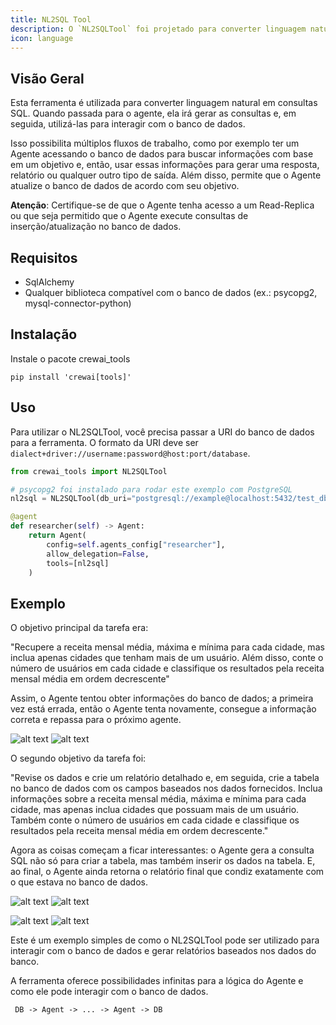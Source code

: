 ```yaml
---
title: NL2SQL Tool
description: O `NL2SQLTool` foi projetado para converter linguagem natural em consultas SQL.
icon: language
---
```


## Visão Geral

Esta ferramenta é utilizada para converter linguagem natural em consultas SQL. Quando passada para o agente, ela irá gerar as consultas e, em seguida, utilizá-las para interagir com o banco de dados.

Isso possibilita múltiplos fluxos de trabalho, como por exemplo ter um Agente acessando o banco de dados para buscar informações com base em um objetivo e, então, usar essas informações para gerar uma resposta, relatório ou qualquer outro tipo de saída. Além disso, permite que o Agente atualize o banco de dados de acordo com seu objetivo.

**Atenção**: Certifique-se de que o Agente tenha acesso a um Read-Replica ou que seja permitido que o Agente execute consultas de inserção/atualização no banco de dados.

## Requisitos

- SqlAlchemy
- Qualquer biblioteca compatível com o banco de dados (ex.: psycopg2, mysql-connector-python)

## Instalação

Instale o pacote crewai_tools

```shell
pip install 'crewai[tools]'
```

## Uso

Para utilizar o NL2SQLTool, você precisa passar a URI do banco de dados para a ferramenta. O formato da URI deve ser `dialect+driver://username:password@host:port/database`.

```python Code
from crewai_tools import NL2SQLTool

# psycopg2 foi instalado para rodar este exemplo com PostgreSQL
nl2sql = NL2SQLTool(db_uri="postgresql://example@localhost:5432/test_db")

@agent
def researcher(self) -> Agent:
    return Agent(
        config=self.agents_config["researcher"],
        allow_delegation=False,
        tools=[nl2sql]
    )
```

## Exemplo

O objetivo principal da tarefa era:

"Recupere a receita mensal média, máxima e mínima para cada cidade, mas inclua apenas cidades que tenham mais de um usuário. Além disso, conte o número de usuários em cada cidade e classifique os resultados pela receita mensal média em ordem decrescente"

Assim, o Agente tentou obter informações do banco de dados; a primeira vez está errada, então o Agente tenta novamente, consegue a informação correta e repassa para o próximo agente.

![alt text](https://github.com/crewAIInc/crewAI-tools/blob/main/crewai_tools/tools/nl2sql/images/image-2.png?raw=true)
![alt text](https://github.com/crewAIInc/crewAI-tools/raw/main/crewai_tools/tools/nl2sql/images/image-3.png)

O segundo objetivo da tarefa foi:

"Revise os dados e crie um relatório detalhado e, em seguida, crie a tabela no banco de dados com os campos baseados nos dados fornecidos. Inclua informações sobre a receita mensal média, máxima e mínima para cada cidade, mas apenas inclua cidades que possuam mais de um usuário. Também conte o número de usuários em cada cidade e classifique os resultados pela receita mensal média em ordem decrescente."

Agora as coisas começam a ficar interessantes: o Agente gera a consulta SQL não só para criar a tabela, mas também inserir os dados na tabela. E, ao final, o Agente ainda retorna o relatório final que condiz exatamente com o que estava no banco de dados.

![alt text](https://github.com/crewAIInc/crewAI-tools/raw/main/crewai_tools/tools/nl2sql/images/image-4.png)
![alt text](https://github.com/crewAIInc/crewAI-tools/raw/main/crewai_tools/tools/nl2sql/images/image-5.png)

![alt text](https://github.com/crewAIInc/crewAI-tools/raw/main/crewai_tools/tools/nl2sql/images/image-9.png)
![alt text](https://github.com/crewAIInc/crewAI-tools/raw/main/crewai_tools/tools/nl2sql/images/image-7.png)

Este é um exemplo simples de como o NL2SQLTool pode ser utilizado para interagir com o banco de dados e gerar relatórios baseados nos dados do banco.

A ferramenta oferece possibilidades infinitas para a lógica do Agente e como ele pode interagir com o banco de dados.

```md
 DB -> Agent -> ... -> Agent -> DB
```